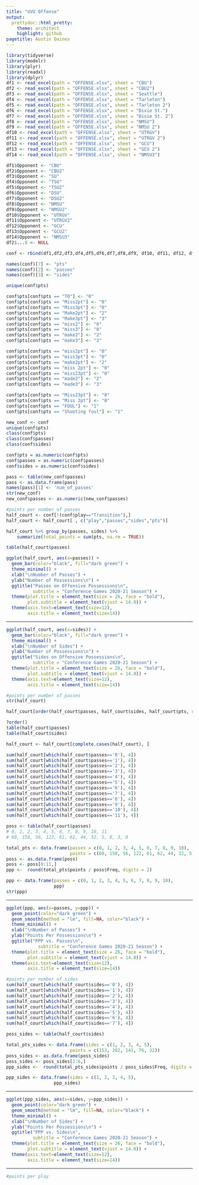 ```yaml
---
title: "UVU Offense"
output: 
  prettydoc::html_pretty:
    theme: architect
    highlight: github
pagetitle: Austin Daines
---
```


```r
library(tidyverse)
library(modelr)
library(plyr)
library(readxl)
library(dplyr)
df1 <- read_excel(path = "OFFENSE.xlsx", sheet = "CBU")
df2 <- read_excel(path = "OFFENSE.xlsx", sheet = "CBU2")
df3 <- read_excel(path = "OFFENSE.xlsx", sheet = "Seattle")
df4 <- read_excel(path = "OFFENSE.xlsx", sheet = "Tarleton")
df5 <- read_excel(path = "OFFENSE.xlsx", sheet = "Tarleton 2")
df6 <- read_excel(path = "OFFENSE.xlsx", sheet = "Dixie St.")
df7 <- read_excel(path = "OFFENSE.xlsx", sheet = "Dixie St. 2")
df8 <- read_excel(path = "OFFENSE.xlsx", sheet = "NMSU")
df9 <- read_excel(path = "OFFENSE.xlsx", sheet = "NMSU 2")
df10 <- read_excel(path = "OFFENSE.xlsx", sheet = "UTRGV")
df11 <- read_excel(path = "OFFENSE.xlsx", sheet = "UTRGV 2")
df12 <- read_excel(path = "OFFENSE.xlsx", sheet = "GCU")
df13 <- read_excel(path = "OFFENSE.xlsx", sheet = "GCU 2")
df14 <- read_excel(path = "OFFENSE.xlsx", sheet = "NMSU3")
```


```r
df1$Opponent <- "CBU"
df2$Opponent <- "CBU2"
df3$Opponent <- "SU"
df4$Opponent <- "TSU"
df5$Opponent <- "TSU2"
df6$Opponent <- "DSU"
df7$Opponent <- "DSU2"
df8$Opponent <- "NMSU"
df9$Opponent <- "NMSU2"
df10$Opponent <- "UTRGV"
df11$Opponent <- "UTRGV2"
df12$Opponent <- "GCU"
df13$Opponent <- "GCU2"
df14$Opponent <- "NMSU3"
df2$...8 <- NULL
```


```r
conf <- rbind(df1,df2,df3,df4,df5,df6,df7,df8,df9, df10, df11, df12, df13, df14)
```


```r
names(conf)[7] <- "pts"
names(conf)[2] <- "passes"
names(conf)[3] <- "sides"

unique(conf$pts)

conf$pts[conf$pts == "TO"] <- "0"
conf$pts[conf$pts == "Miss2pt"] <- "0"
conf$pts[conf$pts == "Miss3pt"] <- "0"
conf$pts[conf$pts == "Make2pt"] <- "2"
conf$pts[conf$pts == "Make3pt"] <- "3"
conf$pts[conf$pts == "miss2"] <- "0"
conf$pts[conf$pts == "miss3"] <- "0"
conf$pts[conf$pts == "make2"] <- "2"
conf$pts[conf$pts == "make3"] <- "3"

conf$pts[conf$pts == "miss2pt"] <- "0"
conf$pts[conf$pts == "miss3pt"] <- "0"
conf$pts[conf$pts == "make2pt"] <- "2"
conf$pts[conf$pts == "miss 2pt"] <- "0"
conf$pts[conf$pts == "miss23pt"] <- "0"
conf$pts[conf$pts == "made2"] <- "2"
conf$pts[conf$pts == "made3"] <- "3"

conf$pts[conf$pts == "Miss23pt"] <- "0"
conf$pts[conf$pts == "Miss 2pt"] <- "0"
conf$pts[conf$pts == "FOUL"] <- "1"
conf$pts[conf$pts == "Shooting foul"] <- "1"
```


```r
new_conf <- conf
unique(conf$pts)
class(conf$pts)
class(conf$passes)
class(conf$sides)

conf$pts = as.numeric(conf$pts)
conf$passes = as.numeric(conf$passes)
conf$sides = as.numeric(conf$sides)
```


```r
pass <- table(new_conf$passes)
pass <- as.data.frame(pass)
names(pass)[1] <- 'num_of_passes'
str(new_conf)
new_conf$passes <- as.numeric(new_conf$passes)

```


```r
#points per number of passes
half_court <- conf[!(conf$play=="Transition"),]
half_court <- half_court[ , c("play","passes","sides","pts")]

half_court %>% group_by(passes, sides) %>% 
    summarize(total_points = sum(pts, na.rm = TRUE))

table(half_court$passes)

```


```r
ggplot(half_court, aes(x=passes)) +
  geom_bar(color="black", fill="dark green") +
  theme_minimal() +
  xlab("\nNumber of Passes") +
  ylab("Number of Possessions\n") +
  ggtitle("Passes on Offensive Possessions\n",
          subtitle = "Conference Games 2020-21 Season") +
  theme(plot.title = element_text(size = 26, face = "bold"),
        plot.subtitle = element_text(vjust = 14.0)) +
  theme(axis.text=element_text(size=12), 
        axis.title = element_text(size=14))
```

___

```r
ggplot(half_court, aes(x=sides)) +
  geom_bar(color="black", fill="dark green") +
  theme_minimal() +
  xlab("\nNumber of Sides") +
  ylab("Number of Possessions\n") +
  ggtitle("Sides on Offensive Possessions\n",
          subtitle = "Conference Games 2020-21 Season") +
  theme(plot.title = element_text(size = 26, face = "bold"),
        plot.subtitle = element_text(vjust = 14.0)) +
  theme(axis.text=element_text(size=12), 
        axis.title = element_text(size=14))
```


```r
#points per number of passes
str(half_court)

half_court[order(half_court$passes, half_court$sides, half_court$pts, decreasing = TRUE),]

?order()
table(half_court$passes)
table(half_court$sides)

half_court <- half_court[complete.cases(half_court), ]

sum(half_court[which(half_court$passes=='0'), 4])
sum(half_court[which(half_court$passes=='1'), 4])
sum(half_court[which(half_court$passes=='2'), 4])
sum(half_court[which(half_court$passes=='3'), 4])
sum(half_court[which(half_court$passes=='4'), 4])
sum(half_court[which(half_court$passes=='5'), 4])
sum(half_court[which(half_court$passes=='6'), 4])
sum(half_court[which(half_court$passes=='7'), 4])
sum(half_court[which(half_court$passes=='8'), 4])
sum(half_court[which(half_court$passes=='9'), 4])
sum(half_court[which(half_court$passes=='10'), 4])
sum(half_court[which(half_court$passes=='11'), 4])

poss <- table(half_court$passes)
# 0, 1, 2, 3, 4, 5, 6, 7, 8, 9, 10, 11
# 60, 158, 56, 122, 61, 62, 44, 32, 5, 8, 3, 0

total_pts <- data.frame(passes = c(0, 1, 2, 3, 4, 5, 6, 7, 8, 9, 10), 
                        points = c(60, 158, 56, 122, 61, 62, 44, 32, 5, 8, 3))
poss <- as.data.frame(poss)
poss <- poss[0:11,]
ppp <-  round(total_pts$points / poss$Freq, digits = 2)

ppp <- data.frame(passes = c(0, 1, 2, 3, 4, 5, 6, 7, 8, 9, 10),
                  ppp)
str(ppp)
```


___

```r
ggplot(ppp, aes(x=passes, y=ppp)) +
  geom_point(color="dark green") +
  geom_smooth(method = "lm", fill=NA, color="black") +
  theme_minimal() +
  xlab("\nNumber of Passes") +
  ylab("Points Per Possessions\n") +
  ggtitle("PPP vs. Passes\n",
            subtitle = "Conference Games 2020-21 Season") +
  theme(plot.title = element_text(size = 26, face = "bold"),
        plot.subtitle = element_text(vjust = 14.0)) +
  theme(axis.text=element_text(size=12), 
        axis.title = element_text(size=14))
```


```r
#points per number of sides
sum(half_court[which(half_court$sides=='0'), 4])
sum(half_court[which(half_court$sides=='1'), 4])
sum(half_court[which(half_court$sides=='2'), 4])
sum(half_court[which(half_court$sides=='3'), 4])
sum(half_court[which(half_court$sides=='4'), 4])
sum(half_court[which(half_court$sides=='5'), 4])
sum(half_court[which(half_court$sides=='6'), 4])
sum(half_court[which(half_court$sides=='7'), 4])

poss_sides <- table(half_court$sides)

total_pts_sides <- data.frame(sides = c(1, 2, 3, 4, 5), 
                        points = c(153, 202, 141, 76, 32))
poss_sides <- as.data.frame(poss_sides)
poss_sides <- poss_sides[2:6,]
ppp_sides <-  round(total_pts_sides$points / poss_sides$Freq, digits = 2)

ppp_sides <- data.frame(sides = c(1, 2, 3, 4, 5),
                  ppp_sides)

```

___

```r
ggplot(ppp_sides, aes(x=sides, y=ppp_sides)) +
  geom_point(color="dark green") +
  geom_smooth(method = "lm", fill=NA, color="black") +
  theme_minimal() +
  xlab("\nNumber of Sides") +
  ylab("Points Per Possessions\n") +
  ggtitle("PPP vs. Sides\n",
          subtitle = "Conference Games 2020-21 Season") +
  theme(plot.title = element_text(size = 26, face = "bold"),
        plot.subtitle = element_text(vjust = 14.0)) +
  theme(axis.text=element_text(size=12), 
        axis.title = element_text(size=14))
```

___


```r
#points per play

```

